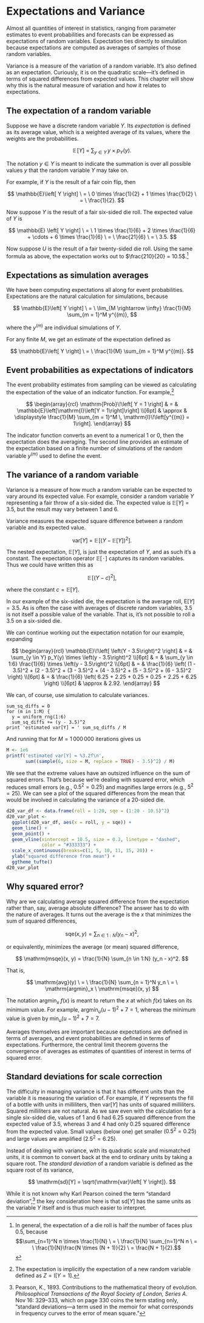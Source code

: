 # Expectations and Variance

Almost all quantities of interest in statistics, ranging from
parameter estimates to event probabilities and forecasts can be
expressed as expectations of random variables.  Expectation ties
directly to simulation because expectations are computed as averages
of samples of those random variables.

Variance is a measure of the variation of a random variable.  It's
also defined as an expectation.  Curiously, it is on the quadratic
scale---it's defined in terms of squared differences from expected
values.  This chapter will show why this is the natural measure of
variation and how it relates to expectations.

## The expectation of a random variable

Suppose we have a discrete random variable $Y$.  Its *expectation* is
defined as its average value, which is a weighted average of its
values, where the weights are the probabilities.

$$
\mathbb{E}\!\left[ Y \right]
\ = \
\sum_{y \in Y} \, y \times p_Y(y).
$$

The notation $y \in Y$ is meant to indicate the summation is over all
possible values $y$ that the random variable $Y$ may take on.

For example, if $Y$ is the result of a fair coin flip, then

$$
\mathbb{E}\left[ Y \right]
\ = \
0 \times \frac{1}{2} + 1 \times \frac{1}{2}
\ = \
\frac{1}{2}.
$$

Now suppose $Y$ is the result of a fair six-sided die roll.  The
expected value of $Y$ is

$$
\mathbb{E} \left[ Y \right]
\ = \
1 \times \frac{1}{6}
+ 2 \times \frac{1}{6}
+ \cdots
+ 6 \times \frac{1}{6}
\ = \
\frac{21}{6}
\ = \
3.5.
$$

Now suppose $U$ is the result of a fair twenty-sided die roll.  Using
the same formula as above, the expectation works out to
$\frac{210}{20} = 10.5$.^[In general, the expectation of a die roll is
half the number of faces plus 0.5, because $$\sum_{n=1}^N n \times
\frac{1}{N} \ = \ \frac{1}{N} \sum_{n=1}^N n \ = \ \frac{1}{N}\frac{N \times (N +
1)}{2} \ = \frac{N + 1}{2}.$$]


## Expectations as simulation averages

We have been computing expectations all along for event
probabilities.  Expectations are the natural calculation for
simulations, because

$$
\mathbb{E}\left[ Y \right]
\ = \
\lim_{M \rightarrow \infty} \frac{1}{M} \sum_{m = 1}^M y^{(m)},
$$

where the $y^{(m)}$ are individual simulations of $Y$.

For any finite $M$, we get an estimate of the expectation defined as

$$
\mathbb{E}\left[ Y \right]
\ = \
\frac{1}{M} \sum_{m = 1}^M y^{(m)}.
$$


## Event probabilities as expectations of indicators

The event probability estimates from sampling can be viewed as
calculating the expectation of the value of an indicator function.
For example,^[The expectation is implicitly the expectation of
a new random variable defined as $Z = \mathrm{I}[Y = 1].$]

$$
\begin{array}{rcl}
\mathrm{Prob}\!\left[ Y = 1 \right]
& = &
\mathbb{E}\left[\mathrm{I}\left[Y = 1\right]\right]
\\[6pt]
& \approx &
\displaystyle \frac{1}{M} \sum_{m = 1}^M \, \mathrm{I}\!\left[y^{(m)} = 1\right].
\end{array}
$$

The indicator function converts an event to a numerical 1 or 0, then
the expectation does the averaging.  The second line provides an
estimate of the expectation based on a finite number of simulations
of the random variable $y^{(m)}$ used to define the event.


## The variance of a random variable

Variance is a measure of how much a random variable can be expected to
vary around its expected value.  For example, consider a random
variable $Y$ representing a fair throw of a six-sided die.  The
expected value is $\mathbb{E}[Y] = 3.5$, but the result may vary
between 1 and 6.

Variance measures the expected square difference between a random
variable and its expected value.

$$
\mathrm{var}[Y]
\ = \
\mathbb{E}\!\left[
\left( Y - \mathbb{E}[Y] \right)^2
\right].
$$

The nested expectation, $\mathbb{E}[Y]$, is just the expectation
of $Y$, and as such it's a constant.  The expectation operator
$\mathbb{E}[\, \cdot \,]$ captures its random variables.  Thus we
could have written this as

$$
\mathbb{E}\!\left[ \left(Y - c\right)^2 \right],
$$

where the constant $c = \mathbb{E}[Y]$.

In our example of the six-sided die, the expectation is the average
roll, $\mathrm{E}[Y] = 3.5$.  As is often the case with averages of
discrete random variables, 3.5 is not itself a possible value of the
variable.  That is, it's not possible to roll a 3.5 on a six-sided
die.

We can continue working out the expectation notation for our example,
expanding

$$
\begin{array}{rcl}
\mathbb{E}\!\left[ \left(Y - 3.5\right)^2 \right]
& = &
\sum_{y \in Y} p_Y(y) \times \left(y - 3.5\right)^2
\\[6pt]
& = &
\sum_{y \in 1:6} \frac{1}{6} \times \left(y - 3.5\right)^2
\\[6pt]
& = &
\frac{1}{6}
\left(
(1 - 3.5)^2
+ (2 - 3.5)^2
+ (3 - 3.5)^2
+ (4 - 3.5)^2
+ (5 - 3.5)^2
+ (6 - 3.5)^2
\right)
\\[6pt]
& = & \frac{1}{6} \left(
      6.25 + 2.25 + 0.25 + 0.25 + 2.25 + 6.25
      \right)
\\[6pt]
& \approx & 2.92.
\end{array}
$$



We can, of course, use simulation to calculate variances.

```
sum_sq_diffs = 0
for (m in 1:M) {
  y = uniform_rng(1:6)
  sum_sq_diffs += (y - 3.5)^2
print 'estimated var[Y] = ' sum_sq_diffs / M
```

And running that for $M = 1\,000\,000$ iterations gives us

```r
M <- 1e6
printf('estimated var[Y] = %3.2f\n',
       sum((sample(6, size = M, replace = TRUE) - 3.5)^2) / M)
```

We see that the extreme values have an outsized influence on the sum
of squared errors.  That's because we're dealing with squared error,
which reduces small errors (e.g., $0.5^2 = 0.25$) and magnifies large
errors (e.g., $5^2 = 25$).  We can see a plot of the squared
differences from the mean that would be involved in calculating
the variance of a 20-sided die.

```r
d20_var_df <- data.frame(roll = 1:20, sqe = (1:20 - 10.5)^2)
d20_var_plot <-
  ggplot(d20_var_df, aes(x = roll, y = sqe)) +
  geom_line() +
  geom_point() +
  geom_vline(xintercept = 10.5, size = 0.3, linetype = "dashed",
             color = "#333333") +
  scale_x_continuous(breaks=c(1, 5, 10, 11, 15, 20)) +
  ylab("squared difference from mean") +
  ggtheme_tufte()
d20_var_plot
```

## Why squared error?

Why are we calculating average squared difference from the expectation
rather than, say, average absolute difference?  The answer has to do
with the nature of averages.   It turns out the average is the $x$
that minimizes the sum of squared differences,

$$
\mathrm{sqe}(x, y) = \sum_{n \in 1:N} (y_n - x)^2,
$$

or equivalently, minimizes the average (or mean) squared difference,

$$
\mathrm{msqe}(x, y) = \frac{1}{N} \sum_{n \in 1:N} (y_n - x)^2.
$$

That is,

$$
\mathrm{avg}(y)
\ = \
\frac{1}{N} \sum_{n = 1}^N y_n
\ = \
\mathrm{argmin}_x \ \mathrm{msqe}(x, y)
$$

The notation $\mathrm{argmin}_x \ f(x)$ is meant to return the $x$
at which $f(x)$ takes on its minimum value.  For example,
$\mathrm{argmin}_u (u - 1)^2 + 7 = 1$, whereas the minimum value
is given by $\mathrm{min}_u (u - 1)^2 + 7 = 7$.

Averages themselves are important because expectations are defined in
terms of averages, and event probabilities are defined in terms of
expectations.  Furthermore, the central limit theorem governs the
convergence of averages as estimates of quantities of interest in
terms of squared error.


## Standard deviations for scale correction

The difficulty in managing variance is that it has different units
than the variable it is measuring the variation of.  For example, if
$Y$ represents the fill of a bottle with units in milliliters, then
$\mathrm{var}[Y]$ has units of squared milliliters.  Squared
milliliters are not natural.  As we saw even with the calculation for
a single six-sided die, values of 1 and 6 had 6.25 squared difference
from the expected value of 3.5, whereas 3 and 4 had only 0.25 squared
difference from the expected value.  Small values (below one) get
smaller ($0.5^2 = 0.25$) and large values are amplified ($2.5^2 =
6.25$).

Instead of dealing with variance, with its quadratic scale and
mismatched units, it is common to convert back at the end to ordinary
units by taking a square root.  The *standard deviation* of a random
variable is defined as the square root of its variance,

$$
\mathrm{sd}[Y] = \sqrt{\mathrm{var}\left[ Y \right]}.
$$

While it is not known why Karl Pearson coined the term "standard
deviation",^[Pearson, K., 1893. Contributions to the mathematical
theory of evolution. *Philosophical Transactions of the Royal Society
of London, Series A*. Nov 16: 329--333, which on page 330 coins the
term stating only, "standard deviations---a term used in the memoir
for what corresponds in frequency curves to the error of mean
square."] the key consideration here is that $\mathrm{sd}[Y]$ has the
same units as the variable $Y$ itself and is thus much easier to
interpret.
